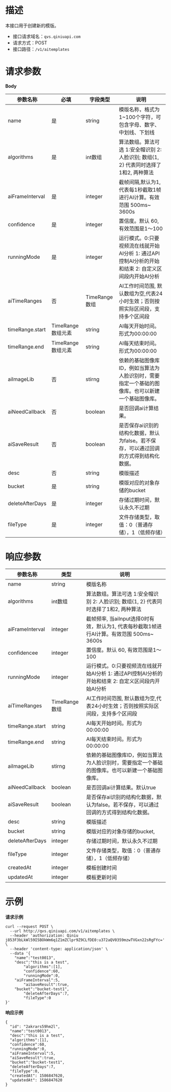 # **描述**
本接口用于创建新的模版。

* 接口请求域名：`qvs.qiniuapi.com`
* 请求方式：POST
* 接口路径：`/v1/aitemplates`

# **请求参数**
**Body**

|参数名称|必填|字段类型|说明|
|---|---|---|---|
|name|是|string|模版名称，格式为1~100个字符，可包含字母、数字、中划线、下划线
|algorithms|是|int数组|算法数组。算法可选 1:安全帽识别 2: 人脸识别; 数组{1, 2} 代表同时选择了1和2, 两种算法
|aiFrameInterval|是|integer|截帧间隔,默认为1, 代表每1秒截取1帧进行AI计算。有效范围 500ms~ 3600s
|confidence|是|integer|置信度。默认 60, 有效范围是1～100
|runningMode|是|integer|运行模式。0:只要视频流在线就开始AI分析 1: 通过API控制AI分析的开始和结束 2: 自定义区间段内开始AI分析
|aiTimeRanges|否|TimeRange数组|AI工作时间范围, 默认数组为空,代表24小时生效；否则按照实际区间段，支持多个区间段
|timeRange.start|TimeRange数组元素|string|AI每天开始时间。形式为00:00:00
|timeRange.end|TimeRange数组元素|string|AI每天结束时间。形式为00:00:00
|aiImageLib|否|stirng|依赖的基础图像库ID，例如当算法为人脸识别时，需要指定一个基础的图像库。也可以新建一个基础图像库。
|aiNeedCallback|否|boolean|是否回调ai计算结果。
|aiSaveResult|否|boolean|是否保存ai识别的结构化数据，默认为false。若不保存，可以通过回调的方式得到结构化数据。
|desc|否|string|模版描述	
|bucket|是|string|模版对应的对象存储的bucket
|deleteAfterDays|是|integer|存储过期时间，默认永久不过期
|fileType|是|integer|文件存储类型，取值：0（普通存储），1（低频存储）



# **响应参数**
|参数名称|类型|说明|
|---|---|---|
|name|string|模版名称
|algorithms|int数组|算法数组。算法可选 1:安全帽识别 2: 人脸识别; 数组{1, 2} 代表同时选择了1和2, 两种算法
|aiFrameInterval|integer|截帧频率, 当aiInput选择0时有效，默认为1, 代表每秒截取1帧进行AI计算。有效范围 500ms~ 3600s
|confidencee|integer|置信度。默认 60, 有效范围是1～100
|runningMode|integer|运行模式。0:只要视频流在线就开始AI分析 1: 通过API控制AI分析的开始和结束 2: 自定义区间段内开始AI分析
|aiTimeRanges|TimeRange数组|AI工作时间范围, 默认数组为空,代表24小时生效；否则按照实际区间段，支持多个区间段
|timeRange.start|string|AI每天开始时间。形式为00:00:00
|timeRange.end|string|AI每天结束时间。形式为00:00:00
|aiImageLib|stirng|依赖的基础图像库ID，例如当算法为人脸识别时，需要指定一个基础的图像库。也可以新建一个基础图像库。
|aiNeedCallback|boolean|是否回调ai计算结果。默认true
|aiSaveResult|boolean|是否保存ai识别的结构化数据，默认为false。若不保存，可以通过回调的方式得到结构化数据。
|desc|string|模版描述	
|bucket|string|模版对应的对象存储的bucket,
|deleteAfterDays|integer|存储过期时间，默认永久不过期
|fileType|integer|文件存储类型，取值：0（普通存储），1（低频存储）
|createdAt|integer|模板创建时间
|updatedAt|integer|模板更新时间

# **示例**

**请求示例**

```
curl --request POST \
  --url http://qvs.qiniuapi.com/v1/aitemplates \
  --header 'authorization: Qiniu j853F3bLkWl59I5BOkWm6q1Z1mZClpr9Z9CLfDE0:u372aQV0359mzwTVGxn22sRgFYc=' \
  --header 'content-type: application/json' \
  --data '{
	"name":"test0013",
	"desc":"this is a test",
        "algorithms":[1],
        "confidence":60,
        "runningMode":0,
	"aiFrameInterval":5,
        "aiSaveResult":true,
	"bucket":"bucket-test1",
        "deleteAfterDays":7,
        "fileType":0
}'
```
**响应示例**

```
{
  "id": "2akrars59hm2l",
  "name":"test0013",
  "desc":"this is a test",
  "algorithms":[1],
  "confidence":60,
  "runningMode":0,
  "aiFrameInterval":5,
  "aiSaveResult":true,
  "bucket":"bucket-test1",
  "deleteAfterDays":7,
  "fileType":0,
  "createdAt": 1586847620,
  "updatedAt": 1586847620
}
```
